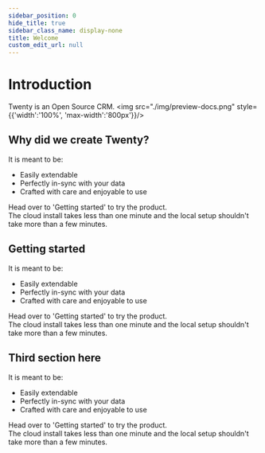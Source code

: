 ```yaml
---
sidebar_position: 0
hide_title: true
sidebar_class_name: display-none
title: Welcome
custom_edit_url: null
---
```


# Introduction

Twenty is an Open Source CRM.
<img src="./img/preview-docs.png" style={{'width':'100%', 'max-width':'800px'}}/>


## Why did we create Twenty?
 It is meant to be:
- Easily extendable
- Perfectly in-sync with your data
- Crafted with care and enjoyable to use

Head over to 'Getting started' to try the product.  
The cloud install takes less than one minute and the local setup shouldn't take more than a few minutes.

## Getting started
 It is meant to be:
- Easily extendable
- Perfectly in-sync with your data
- Crafted with care and enjoyable to use

Head over to 'Getting started' to try the product.  
The cloud install takes less than one minute and the local setup shouldn't take more than a few minutes.


## Third section here
 It is meant to be:
- Easily extendable
- Perfectly in-sync with your data
- Crafted with care and enjoyable to use

Head over to 'Getting started' to try the product.  
The cloud install takes less than one minute and the local setup shouldn't take more than a few minutes.




